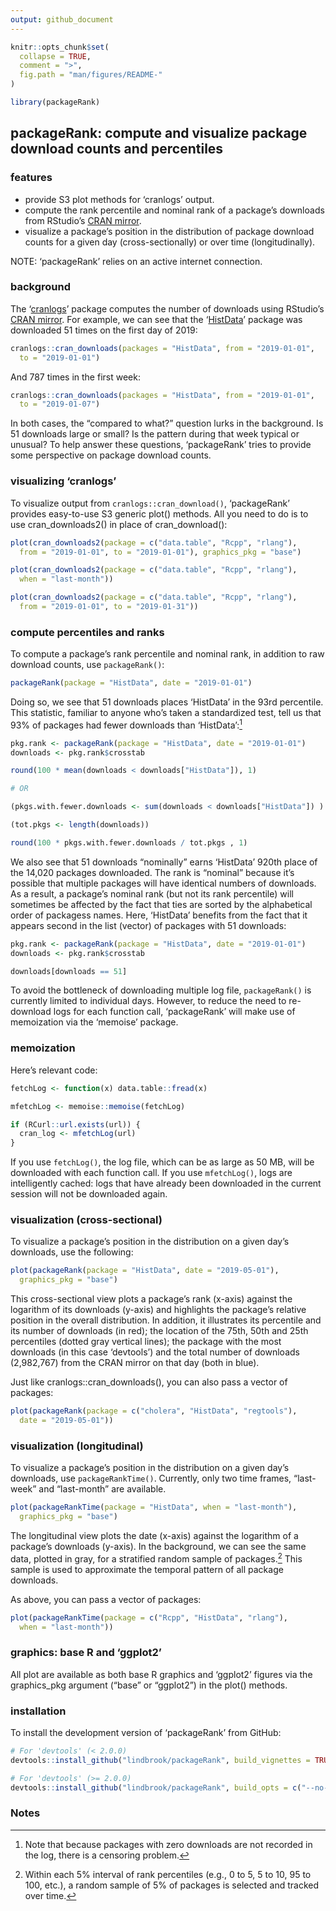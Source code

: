 ```yaml
---
output: github_document
---
```


<!-- README.md is generated from README.Rmd. Please edit that file -->

```r
knitr::opts_chunk$set(
  collapse = TRUE,
  comment = ">",
  fig.path = "man/figures/README-"
)
```

```r
library(packageRank)
```

## packageRank: compute and visualize package download counts and percentiles

### features

* provide S3 plot methods for 'cranlogs' output.
* compute the rank percentile and nominal rank of a package's downloads from RStudio's [CRAN mirror](http://cran-logs.rstudio.com).
* visualize a package's position in the  distribution of package download counts for a given day (cross-sectionally) or over time (longitudinally).

NOTE: 'packageRank' relies on an active internet connection.

### background

The '[cranlogs](https://cran.r-project.org/package=cranlogs)' package computes the number of downloads using RStudio's [CRAN mirror](http://cran-logs.rstudio.com). For example, we can see that the '[HistData](https://cran.r-project.org/package=HistData)' package was downloaded 51 times on the first day of 2019:

```r
cranlogs::cran_downloads(packages = "HistData", from = "2019-01-01",
  to = "2019-01-01")
```

And 787 times in the first week:

```r
cranlogs::cran_downloads(packages = "HistData", from = "2019-01-01",
  to = "2019-01-07")
```

In both cases, the "compared to what?" question lurks in the background. Is 51 downloads large or small? Is the pattern during that week typical or unusual? To help answer these questions, 'packageRank' tries to provide some perspective on package download counts.

### visualizing 'cranlogs'

To visualize output from `cranlogs::cran_download()`, 'packageRank' provides easy-to-use S3 generic plot() methods. All you need to do is to use cran_downloads2() in place of cran_download():

```r
plot(cran_downloads2(package = c("data.table", "Rcpp", "rlang"),
  from = "2019-01-01", to = "2019-01-01"), graphics_pkg = "base")
```

```r
plot(cran_downloads2(package = c("data.table", "Rcpp", "rlang"),
  when = "last-month"))
```

```r
plot(cran_downloads2(package = c("data.table", "Rcpp", "rlang"),
  from = "2019-01-01", to = "2019-01-31"))
```

### compute percentiles and ranks

To compute a package's rank percentile and nominal rank, in addition to raw download counts, use `packageRank()`:

```r
packageRank(package = "HistData", date = "2019-01-01")
```

Doing so, we see that 51 downloads places 'HistData' in the 93rd percentile. This statistic, familiar to anyone who's taken a standardized test, tell us that 93% of packages had fewer downloads than 'HistData':^[Note that because packages with zero downloads are not recorded in the log, there is a censoring problem.]

```r
pkg.rank <- packageRank(package = "HistData", date = "2019-01-01")
downloads <- pkg.rank$crosstab

round(100 * mean(downloads < downloads["HistData"]), 1)

# OR

(pkgs.with.fewer.downloads <- sum(downloads < downloads["HistData"]) )

(tot.pkgs <- length(downloads))

round(100 * pkgs.with.fewer.downloads / tot.pkgs , 1)
```

We also see that 51 downloads "nominally" earns 'HistData' 920th place of the 14,020 packages downloaded. The rank is "nominal" because it's possible that multiple packages will have identical numbers of downloads. As a result, a package's nominal rank (but not its rank percentile) will sometimes be affected by the fact that ties are sorted by the alphabetical order of packagess names. Here, 'HistData' benefits from the fact that it appears second in the list (vector) of packages with 51 downloads:

```r
pkg.rank <- packageRank(package = "HistData", date = "2019-01-01")
downloads <- pkg.rank$crosstab

downloads[downloads == 51]
```

To avoid the bottleneck of downloading multiple log file, `packageRank()` is currently limited to individual days. However, to reduce the need to re-download logs for each function call, 'packageRank' will make use of memoization via the 'memoise' package.

### memoization

Here's relevant code:

```r
fetchLog <- function(x) data.table::fread(x)

mfetchLog <- memoise::memoise(fetchLog)

if (RCurl::url.exists(url)) {
  cran_log <- mfetchLog(url)
}
```

If you use `fetchLog()`, the log file, which can be as large as 50 MB, will be downloaded with each function call. If you use `mfetchLog()`, logs are intelligently cached: logs that have already been downloaded in the current session will not be downloaded again.

### visualization (cross-sectional)

To visualize a package's position in the distribution on a given day's downloads, use the following:

```r
plot(packageRank(package = "HistData", date = "2019-05-01"),
  graphics_pkg = "base")
```

This cross-sectional view plots a package's rank (x-axis) against the logarithm of its downloads (y-axis) and highlights the package's relative position in the overall distribution. In addition, it illustrates its percentile and its number of downloads (in red); the location of the 75th, 50th and 25th percentiles (dotted gray vertical lines); the package with the most downloads (in this case 'devtools') and the total number of downloads (2,982,767) from the CRAN mirror on that day (both in blue).

Just like cranlogs::cran_downloads(), you can also pass a vector of packages:

```r
plot(packageRank(package = c("cholera", "HistData", "regtools"),
  date = "2019-05-01"))
```

### visualization (longitudinal)

To visualize a package's position in the distribution on a given day's downloads, use `packageRankTime()`. Currently, only two time frames, "last-week" and "last-month" are available.

```r
plot(packageRankTime(package = "HistData", when = "last-month"),
  graphics_pkg = "base")
```

The longitudinal view plots the date (x-axis) against the logarithm of a package's downloads (y-axis). In the background, we can see the same data, plotted in gray, for a stratified random sample of packages.^[Within each 5% interval of rank percentiles (e.g., 0 to 5, 5 to 10, 95 to 100, etc.), a random sample of 5% of packages is selected and tracked over time.] This sample is used to approximate the temporal pattern of all package downloads.

As above, you can pass a vector of packages:

```r
plot(packageRankTime(package = c("Rcpp", "HistData", "rlang"),
  when = "last-month"))
```

### graphics: base R and 'ggplot2'

All plot are available as both base R graphics and 'ggplot2' figures via the graphics_pkg argument ("base" or "ggplot2") in the plot() methods.

### installation

To install the development version of 'packageRank' from GitHub:

```r
# For 'devtools' (< 2.0.0)
devtools::install_github("lindbrook/packageRank", build_vignettes = TRUE)

# For 'devtools' (>= 2.0.0)
devtools::install_github("lindbrook/packageRank", build_opts = c("--no-resave-data", "--no-manual"))
```

### Notes
